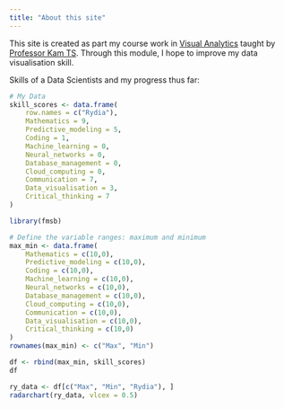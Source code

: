 ```yaml
---
title: "About this site"
---
```


This site is created as part my course work in [Visual Analytics](https://isss608-ay2023-24apr.netlify.app/) taught by [Professor Kam TS](https://github.com/tskam). Through this module, I hope to improve my data visualisation skill.

Skills of a Data Scientists and my progress thus far:

```r
# My Data
skill_scores <- data.frame(
    row.names = c("Rydia"),
    Mathematics = 9,
    Predictive_modeling = 5,
    Coding = 1,
    Machine_learning = 0,
    Neural_networks = 0,
    Database_management = 0,
    Cloud_computing = 0,
    Communication = 7,
    Data_visualisation = 3,
    Critical_thinking = 7
)

library(fmsb)

# Define the variable ranges: maximum and minimum
max_min <- data.frame(
    Mathematics = c(10,0),
    Predictive_modeling = c(10,0),
    Coding = c(10,0),
    Machine_learning = c(10,0),
    Neural_networks = c(10,0),
    Database_management = c(10,0),
    Cloud_computing = c(10,0),
    Communication = c(10,0),
    Data_visualisation = c(10,0),
    Critical_thinking = c(10,0)
)
rownames(max_min) <- c("Max", "Min")

df <- rbind(max_min, skill_scores)
df

ry_data <- df[c("Max", "Min", "Rydia"), ]
radarchart(ry_data, vlcex = 0.5)
```
